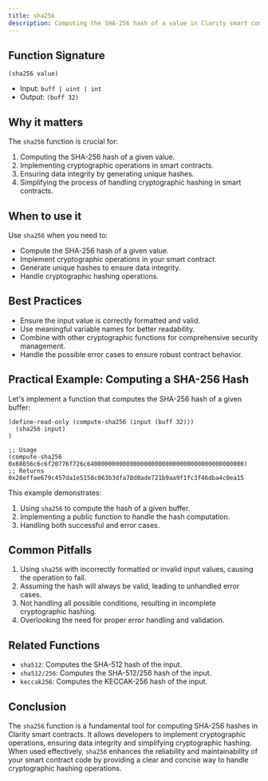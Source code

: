 ```yaml
---
title: sha256
description: Computing the SHA-256 hash of a value in Clarity smart contracts.
---
```


## Function Signature

```clarity
(sha256 value)
```

- Input: `buff | uint | int`
- Output: `(buff 32)`

## Why it matters

The `sha256` function is crucial for:

1. Computing the SHA-256 hash of a given value.
2. Implementing cryptographic operations in smart contracts.
3. Ensuring data integrity by generating unique hashes.
4. Simplifying the process of handling cryptographic hashing in smart contracts.

## When to use it

Use `sha256` when you need to:

- Compute the SHA-256 hash of a given value.
- Implement cryptographic operations in your smart contract.
- Generate unique hashes to ensure data integrity.
- Handle cryptographic hashing operations.

## Best Practices

- Ensure the input value is correctly formatted and valid.
- Use meaningful variable names for better readability.
- Combine with other cryptographic functions for comprehensive security management.
- Handle the possible error cases to ensure robust contract behavior.

## Practical Example: Computing a SHA-256 Hash

Let's implement a function that computes the SHA-256 hash of a given buffer:

```clarity
(define-read-only (compute-sha256 (input (buff 32)))
  (sha256 input)
)

;; Usage
(compute-sha256 0x68656c6c6f20776f726c64000000000000000000000000000000000000000000)
;; Returns 0x28effae679c457da1e5158c063b3dfa78d0ade721b9aa9f1fc3f46dba4c0ea15
```

This example demonstrates:
1. Using `sha256` to compute the hash of a given buffer.
2. Implementing a public function to handle the hash computation.
3. Handling both successful and error cases.

## Common Pitfalls

1. Using `sha256` with incorrectly formatted or invalid input values, causing the operation to fail.
2. Assuming the hash will always be valid, leading to unhandled error cases.
3. Not handling all possible conditions, resulting in incomplete cryptographic hashing.
4. Overlooking the need for proper error handling and validation.

## Related Functions

- `sha512`: Computes the SHA-512 hash of the input.
- `sha512/256`: Computes the SHA-512/256 hash of the input.
- `keccak256`: Computes the KECCAK-256 hash of the input.

## Conclusion

The `sha256` function is a fundamental tool for computing SHA-256 hashes in Clarity smart contracts. It allows developers to implement cryptographic operations, ensuring data integrity and simplifying cryptographic hashing. When used effectively, `sha256` enhances the reliability and maintainability of your smart contract code by providing a clear and concise way to handle cryptographic hashing operations.
